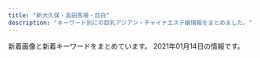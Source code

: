 ```yaml
---
title: "新大久保・高田馬場・目白"
description: "キーワード別にの巨乳アジアン・チャイナエステ嬢情報をまとめました。"
---
```


新着画像と新着キーワードをまとめています。
2021年01月14日の情報です。

<DmmAffiliateIns />
<KeywordTable
  shops={
    [
    {
        "keywords": {},
        "station": "JR\u65b0\u5927\u4e45\u4fdd\u99c5",
        "url": "http://www.harunoyume.com/",
        "name": "\u6625\u306e\u5922",
        "img_links": [
            "http://www.harunoyume.com/images/service-image.jpg",
            "http://www.harunoyume.com/images/campaign.jpg",
            "http://www.harunoyume.com/images/discount.jpg",
            "http://www.harunoyume.com/images/covergirl.jpg"
        ]
    },
    {
        "station": "JR\u5927\u4e45\u4fdd\u99c5\u5317\u53e3",
        "keywords": {},
        "name": "\u6c34\u8272-\u30df\u30ba\u30a4\u30ed-",
        "url": "http://kobo.mssg.jp/",
        "img_links": [
            "http://kobo.mssg.jp/images/staff_2a.jpg",
            "http://kobo.mssg.jp/layer/images/top/top_05.jpg",
            "http://kobo.mssg.jp/images/staff_10a.jpg",
            "http://kobo.mssg.jp/images/staff_bj4.png",
            "http://kobo.mssg.jp/layer/images/top/top_06.jpg",
            "http://kobo.mssg.jp/images/staff_2b.jpg",
            "http://kobo.mssg.jp/images/top2.jpg",
            "http://kobo.mssg.jp/layer/images/top/top_01.jpg",
            "http://kobo.mssg.jp/layer/images/top/top_04.jpg",
            "http://kobo.mssg.jp/images/staff_9b.jpg",
            "http://kobo.mssg.jp/layer/images/top.jpg",
            "http://kobo.mssg.jp/images/top1.jpg",
            "http://kobo.mssg.jp/images/1.jpg",
            "http://kobo.mssg.jp/layer/images/top/top_08.png",
            "http://kobo.mssg.jp/images/staff_5.jpg",
            "http://kobo.mssg.jp/layer/images/top/top_03.jpg",
            "http://kobo.mssg.jp/images/s_info.png",
            "http://kobo.mssg.jp/images/staff_9a.jpg",
            "http://kobo.mssg.jp/images/wenzi-staff.png",
            "http://kobo.mssg.jp/images/staff_4.jpg",
            "http://kobo.mssg.jp/images/info.png",
            "http://kobo.mssg.jp/images/staff_8a.jpg",
            "http://kobo.mssg.jp/images/staff_8.jpg",
            "http://kobo.mssg.jp/layer/images/top/top_02.jpg",
            "http://kobo.mssg.jp/images/staff_bj1.png"
        ]
    },
    {
        "name": "\u7f8e\u82b1\u9999",
        "keywords": {},
        "img_links": [
            "https://relax501.webnode.jp/_files/200000080-8e8bb8e8bd/yuki-8.jpg",
            "https://relax501.webnode.jp/_files/200000063-6c3f06c3f2/top-34.jpg",
            "https://relax501.webnode.jp/_files/200000077-64e7364e77/anna-2.jpg",
            "https://relax501.webnode.jp/_files/200000067-9be369be38/r1.jpg",
            "https://relax501.webnode.jp/_files/200000068-1dc6f1dc72/r2.jpg",
            "https://relax501.webnode.jp/_files/200000065-1b9391b93c/200/2_22.jpg",
            "https://relax501.webnode.jp/_files/200000078-d0097d0099/madoka-0.jpg",
            "https://relax501.webnode.jp/_files/200000080-8e8bb8e8bd/200/yuki-8.jpg",
            "https://relax501.webnode.jp/_files/200000078-d0097d0099/200/madoka-0.jpg",
            "https://relax501.webnode.jp/_files/200000077-64e7364e77/200/anna-2.jpg",
            "https://relax501.webnode.jp/_files/200000081-8d1f18d1f3/200/yuu.jpg",
            "https://relax501.webnode.jp/_files/200000019-1f1a31f1a5/200/33.jpg",
            "https://relax501.webnode.jp/_files/200000088-2c2d72c2da/200/rogo.jpg",
            "https://relax501.webnode.jp/_files/200000067-9be369be38/200/r1.jpg",
            "https://relax501.webnode.jp/_files/200000063-6c3f06c3f2/200/top-34.jpg",
            "https://relax501.webnode.jp/_files/200000065-1b9391b93c/2_22.jpg",
            "https://relax501.webnode.jp/_files/200000081-8d1f18d1f3/yuu.jpg",
            "https://relax501.webnode.jp/_files/200000068-1dc6f1dc72/200/r2.jpg"
        ],
        "url": "https://relax501.webnode.jp/",
        "station": "JR\u65b0\u5927\u4e45\u4fdd\u99c5"
    },
    {
        "img_links": [
            "http://gogonoheya.ies.fun/photos/sites/66/2020/12/2020121514115288.jpg",
            "http://gogonoheya.ies.fun/images/room2.jpg",
            "http://gogonoheya.ies.fun/images/link.jpg",
            "http://gogonoheya.ies.fun/images/end.png",
            "http://gogonoheya.ies.fun/images/staff.jpg",
            "http://gogonoheya.ies.fun/photos/sites/66/2020/07/2020072317323579.jpg",
            "http://gogonoheya.ies.fun/images/room3.jpg",
            "http://gogonoheya.ies.fun/photos/sites/66/2020/07/2020072317322797.jpg",
            "http://gogonoheya.ies.fun/images/room4.jpg",
            "http://gogonoheya.ies.fun/images/room1.jpg",
            "http://gogonoheya.ies.fun/photos/sites/66/2020/12/2020121410194024.jpg",
            "http://gogonoheya.ies.fun/photos/sites/66/2020/09/2020091615070327.jpg",
            "http://gogonoheya.ies.fun/images/mobile.jpg",
            "http://gogonoheya.ies.fun/photos/sites/66/2020/08/2020080313461364.jpg",
            "http://gogonoheya.ies.fun/images/top.jpg"
        ],
        "station": "JR\u5927\u4e45\u4fdd\u99c5\u5317\u53e3",
        "keywords": {
            "D": 30,
            "86": 12,
            "87": 6,
            "85": 12
        },
        "url": "http://gogonoheya.ies.fun/",
        "name": "\u30ab\u30d5\u30a7\u306e\u5bb6"
    },
    {
        "station": "JR\u9ad8\u7530\u99ac\u5834\u99c5\u65e9\u7a32\u7530\u53e3",
        "keywords": {},
        "url": "http://www.kity.work/",
        "img_links": [
            "http://www.kity.work/img/minami2.jpg",
            "http://www.kity.work/images/3.jpg",
            "http://www.kity.work/images/tel.jpg",
            "http://www.kity.work/img/aoi2.jpg",
            "http://www.kity.work/img/sara2.jpg",
            "http://www.kity.work/images/head.jpg",
            "http://www.kity.work/staff/aoi.jpg",
            "http://www.kity.work/staff/minami.jpg",
            "http://www.kity.work/staff/an.jpg",
            "http://www.kity.work/images/sys.jpg",
            "http://www.kity.work/img/aoi1.jpg",
            "http://www.kity.work/images/2.jpg",
            "http://www.kity.work/images/interior_t.jpg",
            "http://www.kity.work/images/4.jpg",
            "http://www.kity.work/img/an2.jpg",
            "http://www.kity.work/images/s1.png",
            "http://www.kity.work/images/s2.jpg",
            "http://www.kity.work/img/minami1.jpg",
            "http://www.kity.work/images/tg.jpg",
            "http://www.kity.work/img/an1.jpg",
            "http://www.kity.work/staff/yuka.jpg",
            "http://www.kity.work/img/yuka2.jpg",
            "http://www.kity.work/img/sara1.jpg",
            "http://www.kity.work/staff/sara.jpg",
            "http://www.kity.work/images/int1.jpg",
            "http://www.kity.work/images/1.jpg",
            "http://www.kity.work/images/s1.jpg",
            "http://www.kity.work/images/ac2.jpg",
            "http://www.kity.work/images/news.jpg",
            "http://www.kity.work/images/5.jpg",
            "http://www.kity.work/images/staff_t.jpg",
            "http://www.kity.work/images/up.jpg",
            "http://www.kity.work/images/int2.jpg",
            "http://www.kity.work/img/yuka1.jpg"
        ],
        "name": "\u98a8\u96c5\u5802 \uff5e\u3075\u3046\u304c\u3069\u3046\uff5e"
    },
    {
        "keywords": {
            "C": 20,
            "E": 1
        },
        "img_links": [
            "https://www.cocoro556.in/img/material/top_t2.png",
            "https://www.cocoro556.in/img/girl/main/smain163122954962968a79edd4eae79b844b9988.jpg",
            "https://www.cocoro556.in/img/girl/thumb/smain126142f85375ac3eb532582567360874d2d6.jpg",
            "https://www.cocoro556.in/img/material/pageheaderimg1.jpg",
            "https://www.cocoro556.in/img/material/p2_t2_subt5.png",
            "https://www.cocoro556.in/img/girl/thumb/smain1462f806d031a1244ccfaa8b4d307f6ef6d7.jpg",
            "https://www.cocoro556.in/img/girl/list/slist146f806d031a1244ccfaa8b4d307f6ef6d7.jpg",
            "https://www.cocoro556.in/img/material/top_t3_subt1.png",
            "https://www.cocoro556.in/img/girl/thumb/smain126332fd72809eba38056753c1720b05d8d5.jpg",
            "https://www.cocoro556.in/img/material/gm3_rollover.png",
            "https://www.cocoro556.in/img/girl/list/slist149773ceed1a7cd35919e9c6866285fb943.jpg",
            "https://www.cocoro556.in/img/material/photost7.png",
            "https://www.cocoro556.in/img/material/leftinfo.png",
            "https://www.cocoro556.in/img/material/p2_t2.png",
            "https://www.cocoro556.in/img/material/age_rollout.png",
            "https://www.cocoro556.in/img/material/p2_t2_sub_m1_2.png",
            "https://www.cocoro556.in/img/material/pageheaderimg4.jpg",
            "https://www.cocoro556.in/img/material/ftel.png",
            "https://www.cocoro556.in/img/material/photost6.png",
            "https://www.cocoro556.in/img/girl/thumb/smain1493773ceed1a7cd35919e9c6866285fb943.jpg",
            "https://www.cocoro556.in/img/girl/thumb/smain1422b75436b0012f83588e08b8d8eb48c8c2.jpg",
            "https://www.cocoro556.in/img/girl/thumb/smain14922dea5bdda380e76839c012ab24bd9f82.jpg",
            "https://www.cocoro556.in/img/material/p6_t3.png",
            "https://www.cocoro556.in/img/girl/main/smain155128648a02b629a70c40bc424b9302c3e1.jpg",
            "https://www.cocoro556.in/img/girl/thumb/smain1543ab2e0ee9f9fde8103e9fe80e33b07761.jpg",
            "https://www.cocoro556.in/img/material/pd_st3.png",
            "https://www.cocoro556.in/img/girl/thumb/smain1423ae12bc52cc115b3190fbe6a84a8ffa74.jpg",
            "https://www.cocoro556.in/img/girl/thumb/smain1442346e3df3ff1cef1386c89c6ba9e9f72e.jpg",
            "https://www.cocoro556.in/img/girl/list/slist142b75436b0012f83588e08b8d8eb48c8c2.jpg",
            "https://www.cocoro556.in/img/material/pd_st1.png",
            "https://www.cocoro556.in/img/material/gm6_rollover.png",
            "https://www.cocoro556.in/img/girl/thumb/smain1443346e3df3ff1cef1386c89c6ba9e9f72e.jpg",
            "https://www.cocoro556.in/img/girl/thumb/smain1441346e3df3ff1cef1386c89c6ba9e9f72e.jpg",
            "https://www.cocoro556.in/img/material/p3_1_t1.png",
            "https://www.cocoro556.in/img/material/pd_number.png",
            "https://www.cocoro556.in/img/material/p6_t2_subt1.png",
            "https://www.cocoro556.in/img/material/gm2_rollover.png",
            "https://www.cocoro556.in/img/material/p2_t2_sub_m1_3.png",
            "https://www.cocoro556.in/img/girl/main/smain1461f806d031a1244ccfaa8b4d307f6ef6d7.jpg",
            "https://www.cocoro556.in/img/material/gm5_rollover.png",
            "https://www.cocoro556.in/img/girl/main/smain1421b75436b0012f83588e08b8d8eb48c8c2.jpg",
            "https://www.cocoro556.in/img/girl/list/slist15565c84cfd25159bbfcf85c63899ef5f53.jpg",
            "https://www.cocoro556.in/img/girl/main/smain1491773ceed1a7cd35919e9c6866285fb943.jpg",
            "https://www.cocoro556.in/img/girl/main/smain1441346e3df3ff1cef1386c89c6ba9e9f72e.jpg",
            "https://www.cocoro556.in/img/material/gm2_rollout.png",
            "https://www.cocoro556.in/img/girl/list/slist154a1f8e548a2959236fdd0e7abcde80ac7.jpg",
            "https://www.cocoro556.in/img/material/p2_t2_subt1.png",
            "https://www.cocoro556.in/img/material/photost4rev1.png",
            "https://www.cocoro556.in/img/camp/camp20210107.jpg",
            "https://www.cocoro556.in/img/girl/main/smain126142f85375ac3eb532582567360874d2d6.jpg",
            "https://www.cocoro556.in/img/girl/thumb/smain126242f85375ac3eb532582567360874d2d6.jpg",
            "https://www.cocoro556.in/img/material/p5_t1.png",
            "https://www.cocoro556.in/img/girl/thumb/smain1541a1f8e548a2959236fdd0e7abcde80ac7.jpg",
            "https://www.cocoro556.in/img/material/photost1.png",
            "https://www.cocoro556.in/img/material/p2_t2_sub_m1_1.png",
            "https://www.cocoro556.in/img/material/photost5.png",
            "https://www.cocoro556.in/img/material/p6_t2.png",
            "https://www.cocoro556.in/img/girl/main/smain1541a1f8e548a2959236fdd0e7abcde80ac7.jpg",
            "https://www.cocoro556.in/img/material/photost2rev1.png",
            "https://www.cocoro556.in/img/material/top_t1.png",
            "https://www.cocoro556.in/img/girl/thumb/smain1542a1f8e548a2959236fdd0e7abcde80ac7.jpg",
            "https://www.cocoro556.in/img/whatnew/cocoro2021.png",
            "https://www.cocoro556.in/img/material/pd_st2.png",
            "https://www.cocoro556.in/img/camp/camp20200426sub.jpg",
            "https://www.cocoro556.in/img/material/accminimgrev1.jpg",
            "https://www.cocoro556.in/img/material/gm4_rollout.png",
            "https://www.cocoro556.in/img/material/gm3_rollout.png",
            "https://www.cocoro556.in/img/material/p3_t1.png",
            "https://www.cocoro556.in/img/material/mobilesite.png",
            "https://www.cocoro556.in/img/girl/thumb/smain14634879628e490d1ecf1cd7a9d727569f95.jpg",
            "https://www.cocoro556.in/img/material/p6_t1.png",
            "https://www.cocoro556.in/img/material/p2_t2_subt3.png",
            "https://www.cocoro556.in/img/girl/list/slist16322954962968a79edd4eae79b844b9988.jpg",
            "https://www.cocoro556.in/img/material/p2_t2_subt4_m1.png",
            "https://www.cocoro556.in/img/material/pageheaderimg3.jpg",
            "https://www.cocoro556.in/img/material/photost3rev1.png",
            "https://www.cocoro556.in/img/material/gm6_rollout.png",
            "https://www.cocoro556.in/img/girl/thumb/smain1491773ceed1a7cd35919e9c6866285fb943.jpg",
            "https://www.cocoro556.in/img/material/p2_t2_subt5_m2.png",
            "https://www.cocoro556.in/img/material/gm1_rollout.png",
            "https://www.cocoro556.in/img/material/top_t3_imgrev1.jpg",
            "https://www.cocoro556.in/img/girl/list/slist144346e3df3ff1cef1386c89c6ba9e9f72e.jpg",
            "https://www.cocoro556.in/img/material/pageheaderimg2.jpg",
            "https://www.cocoro556.in/img/material/gm1_rollover.png",
            "https://www.cocoro556.in/img/girl/thumb/smain155128648a02b629a70c40bc424b9302c3e1.jpg",
            "https://www.cocoro556.in/img/material/gm5_rollout.png",
            "https://www.cocoro556.in/img/material/p2_t2_subt2.png",
            "https://www.cocoro556.in/img/material/p2_t2_subt5_m1.png",
            "https://www.cocoro556.in/img/girl/thumb/smain155228648a02b629a70c40bc424b9302c3e1.jpg",
            "https://www.cocoro556.in/img/girl/thumb/smain1461f806d031a1244ccfaa8b4d307f6ef6d7.jpg",
            "https://www.cocoro556.in/img/material/top_t3.png",
            "https://www.cocoro556.in/img/girl/list/slist12642f85375ac3eb532582567360874d2d6.jpg",
            "https://www.cocoro556.in/img/girl/thumb/smain163122954962968a79edd4eae79b844b9988.jpg",
            "https://www.cocoro556.in/img/material/p6_t3_subt1.png",
            "https://www.cocoro556.in/img/material/top_t4.png",
            "https://www.cocoro556.in/img/material/p2_t2_subt4.png",
            "https://www.cocoro556.in/img/girl/thumb/smain1421b75436b0012f83588e08b8d8eb48c8c2.jpg"
        ],
        "name": "COCORO",
        "url": "https://www.cocoro556.in/",
        "station": "JR\u5927\u4e45\u4fdd\u99c5\u5317\u53e3"
    },
    {
        "img_links": [
            "http://www.y-rlx.site/images/index_02.jpg",
            "http://www.y-rlx.site/images/upload/thumb/ed8b0cbb7323414a.jpg",
            "http://www.y-rlx.site/images/upload/thumb/e8190e2180eba7c5.jpg",
            "http://www.y-rlx.site/images/upload/thumb/55cf68e3bb41cd32.jpg",
            "http://www.y-rlx.site/images/upload/thumb/42f21da5175af4b4.jpg",
            "http://www.y-rlx.site/girl/03.jpg",
            "http://www.y-rlx.site/images/index_20.jpg",
            "http://www.y-rlx.site/images/info_09.jpg",
            "http://www.y-rlx.site/girl/02.jpg",
            "http://www.y-rlx.site/images/index_11.jpg",
            "http://www.y-rlx.site/images/upload/thumb/09ac55d22a602603.jpg",
            "http://www.y-rlx.site/images/upload/thumb/e93a788af7ec0040.jpg",
            "http://y-rlx.site/images/index_07.jpg",
            "http://www.y-rlx.site/images/index_06.jpg",
            "http://www.y-rlx.site/images/index_09.jpg",
            "http://www.y-rlx.site/images/upload/thumb/5dc2d5e0b6195104.jpg",
            "http://www.y-rlx.site/images/index_01.jpg",
            "http://www.y-rlx.site/images/index_13.jpg",
            "http://www.y-rlx.site/images/staff_09.jpg",
            "http://y-rlx.site/images/index_04.jpg",
            "http://www.y-rlx.site/images/index_15.jpg",
            "http://www.y-rlx.site/images/rec_09.jpg",
            "http://www.y-rlx.site/images/index_03.jpg",
            "http://www.y-rlx.site/images/index_10.jpg",
            "http://www.y-rlx.site/images/rec.jpg",
            "http://www.y-rlx.site/images/upload/thumb/02b4e6896e30ae85.jpg",
            "http://www.y-rlx.site/images/index_07.jpg",
            "http://www.y-rlx.site/images/card.jpg",
            "http://www.y-rlx.site/images/upload/thumb/c69d7050fbdbb36f.jpg",
            "http://www.y-rlx.site/images/upload/thumb/0fba3207fb3c4467.jpg",
            "http://www.y-rlx.site/girl/01.jpg",
            "http://www.y-rlx.site/images/info.jpg",
            "http://www.y-rlx.site/girl/05.jpg",
            "http://www.y-rlx.site/images/index_04.jpg",
            "http://www.y-rlx.site/images/upload/thumb/e0a26e58e17a1416.jpg",
            "http://www.y-rlx.site/images/index_18.jpg",
            "http://www.y-rlx.site/images/upload/thumb/2c7fdde9ad97892b.jpg",
            "http://www.y-rlx.site/girl/04.jpg",
            "http://www.y-rlx.site/images/index_19.jpg",
            "http://www.y-rlx.site/images/index_05.jpg",
            "http://www.y-rlx.site/images/index_08.jpg"
        ],
        "keywords": {
            "87": 3,
            "D": 1,
            "88": 3,
            "C": 5
        },
        "station": "JR\u9ad8\u7530\u99ac\u5834\u99c5\u65e9\u7a32\u7530\u53e3",
        "name": "\u60a0\u30a8\u30b9\u30c6",
        "url": "http://www.y-rlx.site/"
    },
    {
        "station": "JR\u5927\u4e45\u4fdd\u99c5\u5317\u53e3",
        "url": "http://aes-salon.com/",
        "keywords": {
            "C": 34
        },
        "img_links": [
            "http://aes-salon.com/scdl/staff/10501mb.jpg",
            "http://aes-salon.com/scdl/staff/10411.jpg",
            "http://aes-salon.com/scdl/staff/10441.jpg",
            "http://aes-salon.com/scdl/staff/10341mb.jpg",
            "http://aes-salon.com/scdl/staff/10601.jpg",
            "http://aes-salon.com/pic/top1.jpg",
            "http://aes-salon.com/scdl/staff/10471.jpg",
            "http://aes-salon.com/scdl/staff/10561.jpg",
            "http://aes-salon.com/scdl/staff/10092.jpg",
            "http://aes-salon.com/img/system/campaign.jpg",
            "http://aes-salon.com/scdl/staff/10631.jpg",
            "http://aes-salon.com/scdl/staff/10591.jpg",
            "http://aes-salon.com/img/ttl_att.png",
            "http://aes-salon.com/pic/head.jpg",
            "http://aes-salon.com/scdl/staff/10562.jpg",
            "http://aes-salon.com/img/access/road4.jpg",
            "http://aes-salon.com/scdl/staff/10592.jpg",
            "http://aes-salon.com/scdl/staff/10251.jpg",
            "http://aes-salon.com/scdl/staff/10291.jpg",
            "http://aes-salon.com/scdl/staff/10252.jpg",
            "http://aes-salon.com/scdl/staff/10412.jpg",
            "http://aes-salon.com/scdl/staff/10292.jpg",
            "http://aes-salon.com/scdl/staff/10461.jpg",
            "http://aes-salon.com/scdl/staff/10083.jpg",
            "http://aes-salon.com/scdl/staff/10501.jpg",
            "http://aes-salon.com/img/access/road3.jpg",
            "http://aes-salon.com/scdl/staff/10342.jpg",
            "http://aes-salon.com/img/ttl_attbnr.jpg",
            "http://aes-salon.com/img/access/roaddm.png",
            "http://aes-salon.com/img/ttl_nouka.jpg",
            "http://aes-salon.com/img/access/road1.jpg",
            "http://aes-salon.com/scdl/staff/10561mb.jpg",
            "http://aes-salon.com/scdl/staff/10621mb.jpg",
            "http://aes-salon.com/scdl/staff/10091mb.jpg",
            "http://aes-salon.com/img/ttl_sister.png",
            "http://aes-salon.com/scdl/staff/10502.jpg",
            "http://aes-salon.com/scdl/staff/10351.jpg",
            "http://aes-salon.com/scdl/staff/10251mb.jpg",
            "http://aes-salon.com/scdl/staff/10472.jpg",
            "http://aes-salon.com/scdl/staff/10661.jpg",
            "http://aes-salon.com/scdl/staff/10441mb.jpg",
            "http://aes-salon.com/scdl/staff/10081.jpg",
            "http://aes-salon.com/scdl/staff/10661mb.jpg",
            "http://aes-salon.com/scdl/staff/10602.jpg",
            "http://aes-salon.com/scdl/staff/10091.jpg",
            "http://aes-salon.com/scdl/staff/10341.jpg",
            "http://aes-salon.com/scdl/staff/10511mb.jpg",
            "http://aes-salon.com/scdl/staff/10671.jpg",
            "http://aes-salon.com/scdl/staff/10122.jpg",
            "http://aes-salon.com/scdl/staff/10651mb.jpg",
            "http://aes-salon.com/scdl/staff/10511.jpg",
            "http://aes-salon.com/i/files/homeimg.jpg",
            "http://aes-salon.com/scdl/staff/10082.jpg",
            "http://aes-salon.com/scdl/staff/10461mb.jpg",
            "http://aes-salon.com/scdl/staff/10641mb.jpg",
            "http://aes-salon.com/scdl/staff/10671mb.jpg",
            "http://aes-salon.com/scdl/staff/10631mb.jpg",
            "http://aes-salon.com/scdl/staff/10591mb.jpg",
            "http://aes-salon.com/pic/top2.jpg",
            "http://aes-salon.com/scdl/staff/10641.jpg",
            "http://aes-salon.com/scdl/staff/10462.jpg",
            "http://aes-salon.com/img/ttl_staff.png",
            "http://aes-salon.com/scdl/staff/10351mb.jpg",
            "http://aes-salon.com/scdl/staff/10601mb.jpg",
            "http://aes-salon.com/img/ttl_bekan.jpg",
            "http://aes-salon.com/scdl/staff/10471mb.jpg",
            "http://aes-salon.com/scdl/staff/10291mb.jpg",
            "http://aes-salon.com/scdl/staff/10081mb.jpg",
            "http://aes-salon.com/scdl/staff/10571.jpg",
            "http://aes-salon.com/scdl/staff/10651.jpg",
            "http://aes-salon.com/scdl/staff/10563.jpg",
            "http://aes-salon.com/scdl/staff/10411mb.jpg",
            "http://aes-salon.com/scdl/staff/10621.jpg",
            "http://aes-salon.com/scdl/staff/10571mb.jpg",
            "http://aes-salon.com/scdl/staff/10121.jpg",
            "http://aes-salon.com/scdl/staff/10121mb.jpg",
            "http://aes-salon.com/img/ttl_mobile.jpg",
            "http://aes-salon.com/img/access/road2.jpg"
        ],
        "name": "Lovely Heart"
    },
    {
        "img_links": [
            "http://p-aroma.work/images/s2.jpg",
            "http://p-aroma.work/images/s1.jpg",
            "http://p-aroma.work/staff/rina.jpg",
            "http://p-aroma.work/images/4.jpg",
            "http://p-aroma.work/images/int1.png",
            "http://p-aroma.work/images/6.jpg",
            "http://p-aroma.work/images/mobile.jpg",
            "http://p-aroma.work/images/tel.jpg",
            "http://p-aroma.work/staff/mirai.jpg",
            "http://p-aroma.work/staff/ayaka.jpg",
            "http://p-aroma.work/img/mayu1.png",
            "http://p-aroma.work/images/2.jpg",
            "http://p-aroma.work/img/ayaka1.png",
            "http://p-aroma.work/images/1.jpg",
            "http://p-aroma.work/staff/mayu.jpg",
            "http://p-aroma.work/images/sys.png",
            "http://p-aroma.work/img/kasumi1.png",
            "http://p-aroma.work/images/interior_t.png",
            "http://p-aroma.work/images/3.jpg",
            "http://p-aroma.work/images/int2.png",
            "http://p-aroma.work/images/staff_t.png",
            "http://p-aroma.work/images/news.jpg",
            "http://p-aroma.work/staff/kasumi.jpg",
            "http://p-aroma.work/images/head.jpg",
            "http://p-aroma.work/img/mirai1.png",
            "http://p-aroma.work/img/rina1.png",
            "http://p-aroma.work/images/s1.png"
        ],
        "station": "JR\u5927\u4e45\u4fdd\u99c5\u5317\u53e3",
        "url": "http://p-aroma.work/",
        "name": "\u7652\u3057\u306e\u51fa\u4f1a\u3044",
        "keywords": {}
    },
    {
        "img_links": [
            "http://esthe.top/images/room_images/gallery-05.jpg",
            "http://esthe.top/images/an_2_03.jpg",
            "http://esthe.top/images/room_images/gallery-04.jpg",
            "http://esthe.top/images/an_1_07.jpg",
            "http://esthe.top/images/staff_images/staff_09b.jpg",
            "http://esthe.top/images/QRcode.jpg",
            "http://esthe.top/images/staff_images/staff_04b.jpg",
            "http://esthe.top/images/acs_ima/access-04.jpg",
            "http://esthe.top/images/staff_images/staff_07a.jpg",
            "http://esthe.top/images/demo/slider/images/slide3.png",
            "http://esthe.top/images/demo/slider/images/slide1.png",
            "http://esthe.top/images/room_images/gallery-01.jpg",
            "http://esthe.top/images/an_1_02.jpg",
            "http://esthe.top/images/an_1_05.jpg",
            "http://esthe.top/images/demo/slider/tooltips/slide4.png",
            "http://esthe.top/images/staff_images/staff_010b.jpg",
            "http://esthe.top/images/staff_images/staff_07b.jpg",
            "http://esthe.top/images/staff_images/staff_04a.jpg",
            "http://esthe.top/images/Bottom_01.jpg",
            "http://esthe.top/images/staff_images/staff_01b.jpg",
            "http://esthe.top/images/Bottom_02.jpg",
            "http://esthe.top/images/room_images/gallery-02.jpg",
            "http://esthe.top/images/demo/slider/images/slide5.png",
            "http://esthe.top/images/an_2_07.jpg",
            "http://esthe.top/images/room_images/index-01.jpg",
            "http://esthe.top/images/staff_images/staff_09a.jpg",
            "http://esthe.top/images/an_2_04.jpg",
            "http://esthe.top/images/an_2_05.jpg",
            "http://esthe.top/images/staff_images/staff_01a.jpg",
            "http://esthe.top/images/an_2_06.jpg",
            "http://esthe.top/images/room_images/gallery-03.jpg",
            "http://esthe.top/images/demo/slider/images/slide4.png",
            "http://esthe.top/images/demo/slider/tooltips/slide5.png",
            "http://esthe.top/images/demo/slider/images/slide2.png",
            "http://esthe.top/images/an_1_06.jpg",
            "http://esthe.top/images/acs_ima/access-01.jpg",
            "http://esthe.top/images/room_images/gallery-06.jpg",
            "http://esthe.top/images/acs_ima/access-03.jpg",
            "http://esthe.top/images/an_1_04.jpg",
            "http://esthe.top/images/staff_images/staff_010a.jpg",
            "http://esthe.top/images/room_images/index-02.jpg",
            "http://esthe.top/images/demo/slider/tooltips/slide3.png",
            "http://esthe.top/images/acs_ima/access-02.jpg",
            "http://esthe.top/images/demo/slider/tooltips/slide2.png",
            "http://esthe.top/images/an_1_03.jpg",
            "http://esthe.top/images/demo/slider/tooltips/slide1.png",
            "http://esthe.top/images/an_2_02.jpg"
        ],
        "name": "RAN\uff5e\u30e9\u30f3\uff5e",
        "keywords": {},
        "url": "http://esthe.top/",
        "station": "JR\u9ad8\u7530\u99ac\u5834\u99c5\u6771\u53e3"
    },
    {
        "img_links": [
            "https://angel.abnavi.info/images/room2.jpg",
            "https://angel.abnavi.info/images/top.jpg",
            "https://angel.abnavi.info/images/s_staff.jpg",
            "https://angel.abnavi.info/photos/sites/7/2020/07/2020073006120917.jpg",
            "https://angel.abnavi.info/images/s_news.png",
            "https://angel.abnavi.info/images/end.png",
            "https://angel.abnavi.info/images/room3.jpg",
            "https://angel.abnavi.info/images/room4.jpg",
            "https://angel.abnavi.info/photos/sites/7/2020/11/2020110606371089.jpg",
            "https://angel.abnavi.info/images/news_bj3.jpg",
            "https://angel.abnavi.info/photos/sites/7/2020/10/2020101305350920.jpg",
            "https://angel.abnavi.info/images/nbj1.jpg",
            "https://angel.abnavi.info/images/nbj3.jpg",
            "https://angel.abnavi.info/photos/sites/7/2020/09/2020092301333424.jpg",
            "https://angel.abnavi.info/images/room1.jpg",
            "https://angel.abnavi.info/photos/sites/7/2020/07/2020073005201940.jpg",
            "https://angel.abnavi.info/photos/sites/7/2020/07/2020073005202048.jpg"
        ],
        "station": "JR\u9ad8\u7530\u99ac\u5834\u99c5",
        "url": "https://angel.abnavi.info/",
        "name": "Angel",
        "keywords": {
            "85": 1,
            "D": 5,
            "87": 1,
            "C": 14,
            "86": 4
        }
    },
    {
        "img_links": [
            "http://familiar.tyo.cm/images/s_news.jpg",
            "http://familiar.tyo.cm/photos/sites/37/2019/06/2019062210030384.jpg",
            "http://familiar.tyo.cm/photos/sites/37/2019/03/2019032406115440.jpg",
            "http://familiar.tyo.cm/photos/sites/37/2019/03/2019032406115311.jpg",
            "http://familiar.tyo.cm/images/s_link.jpg",
            "http://familiar.tyo.cm/photos/sites/37/2019/11/2019112002511160.jpg",
            "http://familiar.tyo.cm/images/s_staff.jpg",
            "http://familiar.tyo.cm/photos/sites/37/2019/09/201909270657496.jpg",
            "http://familiar.tyo.cm/photos/sites/37/2019/12/2019120502264671.jpg",
            "http://familiar.tyo.cm/photos/sites/37/2019/06/2019060406161857.jpg",
            "http://familiar.tyo.cm/photos/sites/37/2018/12/2018121903022968.jpg",
            "http://familiar.tyo.cm/photos/sites/37/2019/10/2019102502193551.jpg",
            "http://familiar.tyo.cm/photos/sites/37/2019/03/2019032406115451.jpg",
            "http://familiar.tyo.cm/photos/sites/37/2019/03/2019032406115312.jpg",
            "http://familiar.tyo.cm/photos/sites/37/2019/10/2019102502193826.jpg",
            "http://familiar.tyo.cm/images/mobile.jpg",
            "http://familiar.tyo.cm/photos/sites/37/2019/12/2019120502265383.jpg",
            "http://familiar.tyo.cm/photos/sites/37/2019/12/201912130833132.jpg",
            "http://familiar.tyo.cm/photos/sites/37/2019/06/2019061502562797.jpg",
            "http://familiar.tyo.cm/images/top.png",
            "http://familiar.tyo.cm/photos/sites/37/2019/11/2019110802115992.jpg",
            "http://familiar.tyo.cm/images/1.png",
            "http://familiar.tyo.cm/photos/sites/37/2019/11/2019112902341792.jpg",
            "http://familiar.tyo.cm/images/tel.png",
            "http://familiar.tyo.cm/photos/sites/37/2019/09/2019090503385014.jpg",
            "http://familiar.tyo.cm/photos/sites/37/2019/12/2019120401354980.jpg",
            "http://familiar.tyo.cm/photos/sites/37/2019/06/2019060406241084.jpg",
            "http://familiar.tyo.cm/photos/sites/37/2018/12/2018121903013346.jpg",
            "http://familiar.tyo.cm/photos/sites/37/2019/10/2019100304481325.jpg",
            "http://familiar.tyo.cm/photos/sites/37/2019/06/2019061502562798.jpg",
            "http://familiar.tyo.cm/photos/sites/37/2019/06/201906040617136.jpg",
            "http://familiar.tyo.cm/photos/sites/37/2019/03/2019032406115491.jpg",
            "http://familiar.tyo.cm/photos/sites/37/2019/10/2019102408541458.jpg",
            "http://familiar.tyo.cm/photos/sites/37/2019/12/2019120401355046.jpg",
            "http://familiar.tyo.cm/photos/sites/37/2019/03/2019032406115598.jpg",
            "http://familiar.tyo.cm/photos/sites/37/2019/12/2019120401354873.jpg",
            "http://familiar.tyo.cm/photos/sites/37/2019/06/2019061502562745.jpg",
            "http://familiar.tyo.cm/photos/sites/37/2019/03/2019032406115446.jpg",
            "http://familiar.tyo.cm/photos/sites/37/2019/03/2019031806471671.jpg"
        ],
        "name": "Familiar\u30fb\u30d5\u30a1\u30df\u30ea\u30fc\u30a2",
        "keywords": {
            "E": 36,
            "D": 182,
            "86": 94,
            "87": 72,
            "C": 2,
            "83": 9,
            "85": 18,
            "88": 27
        },
        "url": "http://familiar.tyo.cm/",
        "station": "JR\u65b0\u5927\u4e45\u4fdd\u99c5"
    },
    {
        "station": "JR\u5927\u4e45\u4fdd\u99c5\u5357\u53e3",
        "url": "http://milk.tyo.cm/",
        "keywords": {
            "C": 11,
            "D": 20,
            "86": 10,
            "85": 10
        },
        "img_links": [
            "http://milk.tyo.cm/images/sp_header.jpg",
            "http://milk.tyo.cm/images/ico_headline.png",
            "http://milk.tyo.cm/images/bg_cont03.png",
            "http://milk.tyo.cm/images/room2_l.jpg",
            "http://milk.tyo.cm/photos/sites/72/2020/11/202011100524008.jpg",
            "http://milk.tyo.cm/images/sp_nav01.png",
            "http://milk.tyo.cm/images/top.png",
            "http://milk.tyo.cm/images/tit_pick.png",
            "http://milk.tyo.cm/images/sp_tit_pick.png",
            "http://milk.tyo.cm/images/link_nav05.png",
            "http://milk.tyo.cm/images/tit_service.png",
            "http://milk.tyo.cm/images/img_service02.jpg",
            "http://milk.tyo.cm/images/link_nav02.png",
            "http://milk.tyo.cm/images/sp_nav02.png",
            "http://milk.tyo.cm/photos/sites/72/2020/06/2020061206444417.jpg",
            "http://milk.tyo.cm/images/img_service04.jpg",
            "http://milk.tyo.cm/images/bg_cont01.png",
            "http://milk.tyo.cm/images/img_service01.jpg",
            "http://milk.tyo.cm/images/link_nav04.png",
            "http://milk.tyo.cm/images/tit_staff.png",
            "http://milk.tyo.cm/images/room4_l.jpg",
            "http://milk.tyo.cm/photos/sites/72/2020/12/2020121505155035.jpg",
            "http://milk.tyo.cm/images/room1_l.jpg",
            "http://milk.tyo.cm/images/sp_nav03.png",
            "http://milk.tyo.cm/images/re.png",
            "http://milk.tyo.cm/images/blog.jpg",
            "http://milk.tyo.cm/photos/sites/72/2020/06/2020061206443832.jpg",
            "http://milk.tyo.cm/images/link_nav03.png",
            "http://milk.tyo.cm/images/com_tel.png",
            "http://milk.tyo.cm/images/link_nav01.png",
            "http://milk.tyo.cm/images/room3_l.jpg",
            "http://milk.tyo.cm/photos/sites/72/2020/12/2020120807375347.jpg",
            "http://milk.tyo.cm/images/img_service03.jpg"
        ],
        "name": "\u30df\u30eb\u30af"
    },
    {
        "url": "https://est-hana.com/",
        "img_links": [
            "https://est-hana.com/img/girl/list/slist187110f9d5212fd19d8b8410ec6bff294e6.jpg",
            "https://est-hana.com/img/girl/list/slist191ec56c0d5cc68365ea11e2e52a40272d8.jpg",
            "https://est-hana.com/img/girl/list/s163_list.jpg",
            "https://est-hana.com/img/material/accsess_station.png",
            "https://est-hana.com/img/girl/list/slist18449673a0eecbfdaab27d1a016ce6f4281.jpg",
            "https://est-hana.com/img/girl/pickup/topgirl20180308214256.png",
            "https://est-hana.com/img/material/age.png",
            "https://est-hana.com/img/girl/thumb/s77_3.jpg",
            "https://est-hana.com/img/material/photorenew5.jpg",
            "https://est-hana.com/img/girl/thumb/smain19725e2ed7efe2de621955e09d12295a13ee.jpg",
            "http://est-hana.com/img/material/gm3_rollout.png",
            "https://est-hana.com/img/material/top_twitter.png",
            "https://est-hana.com/img/girl/list/sface193e3a7504f14e2050f14cb6782d72bb46c.jpg",
            "http://est-hana.com/img/girl/pickup/pickup20190118192257.jpg",
            "https://est-hana.com/img/girl/list/slist189e9ae2d8752cd8b9474ebd62df9909f9b.jpg",
            "https://est-hana.com/img/material/massap1.jpg",
            "https://est-hana.com/img/girl/list/sface19753ce52e0264e81a8a42e5d3c84dd833e.jpg",
            "https://est-hana.com/img/girl/list/s86_face.jpg",
            "https://est-hana.com/img/material/photorenew3.jpg",
            "https://est-hana.com/img/girl/list/sface199a8b144d9cbd006fc9dffdf23ad77de07.jpg",
            "https://est-hana.com/img/girl/pickup/pickup20190118192257.jpg",
            "https://est-hana.com/img/girl/main/smain197153ce52e0264e81a8a42e5d3c84dd833e.jpg",
            "https://est-hana.com/img/girl/list/s88_face.jpg",
            "https://est-hana.com/img/girl/pickup/topgirl20180908131653.png",
            "https://est-hana.com/img/material/gm3_rollout.png",
            "https://est-hana.com/img/material/massap2.jpg",
            "https://est-hana.com/img/girl/list/slist8365230fc40840a020ba3ed47600db4b4a.jpg",
            "https://est-hana.com/img/girl/list/slist19053cc33bb85f739f63e84c2ae2c41c2eb.jpg",
            "http://est-hana.com/img/whatnew/20200401_mask.jpg",
            "http://est-hana.com/img/material/top_t4.png",
            "https://est-hana.com/img/material/photorenew2rev1.jpg",
            "https://est-hana.com/img/material/hosi5.png",
            "http://est-hana.com/img/girl/pickup/topgirl20180908131653.png",
            "https://est-hana.com/img/material/staff_t1rev1.png",
            "http://est-hana.com/img/material/top_t2.png",
            "https://est-hana.com/img/girl/pickup/pickup20190118192153.jpg",
            "https://est-hana.com/img/material/accsess_picter2.jpg",
            "https://est-hana.com/img/girl/list/s180_face.jpg",
            "https://est-hana.com/img/girl/main/smain83165230fc40840a020ba3ed47600db4b4a.jpg",
            "http://est-hana.com/img/camp/camp20210101.png",
            "https://est-hana.com/img/material/sys_option.png",
            "http://est-hana.com/img/material/gm4_rollout.png",
            "https://est-hana.com/img/girl/thumb/smain83165230fc40840a020ba3ed47600db4b4a.jpg",
            "http://est-hana.com/img/material/gm5_rollout.png",
            "https://est-hana.com/img/girl/main/smain1901e7f2a11706f93c08ab1eb76c57c0a501.jpg",
            "https://est-hana.com/img/girl/thumb/smain1931e3a7504f14e2050f14cb6782d72bb46c.jpg",
            "https://est-hana.com/img/material/photorenew4.jpg",
            "http://est-hana.com/img/material/gm1_rollout.png",
            "https://est-hana.com/img/girl/thumb/smain1871110bf62c88dcefca310cdc127f9b11f2.jpg",
            "https://est-hana.com/img/material/click_tel_btn.png",
            "https://est-hana.com/img/material/massap5.jpg",
            "https://est-hana.com/img/whatnew/20200401min60.jpg",
            "https://est-hana.com/img/material/massap3.jpg",
            "https://est-hana.com/img/girl/thumb/smain110138adcf1cf026681bfa9a408199a21890.jpg",
            "https://est-hana.com/img/material/hosi4.png",
            "http://est-hana.com/img/girl/pickup/pickup20190118192153.jpg",
            "http://est-hana.com/img/material/top_t2_img_rev2.jpg",
            "https://est-hana.com/img/material/sframe2014.png",
            "https://est-hana.com/img/girl/thumb/s139_1.jpg",
            "http://est-hana.com/img/material/top_t6.png",
            "https://est-hana.com/img/girl/list/s86_list.jpg",
            "https://est-hana.com/img/material/massa_t1.png",
            "http://est-hana.com/img/girl/pickup/topgirl20141227182718.png",
            "http://est-hana.com/img/girl/pickup/topgirl20180308214256.png",
            "https://est-hana.com/img/material/photorenew1.jpg",
            "https://est-hana.com/img/girl/list/sface18449673a0eecbfdaab27d1a016ce6f4281.jpg",
            "https://est-hana.com/img/material/gm6_rollout.png",
            "http://est-hana.com/img/girl/pickup/pickup20191208191053.jpg",
            "https://est-hana.com/img/material/topflashimg1.jpg",
            "http://est-hana.com/img/girl/pickup/topgirl20180526173824.png",
            "https://est-hana.com/img/girl/thumb/smain1912da4fa2da2e801312734721e1a44d8e19.jpg",
            "http://est-hana.com/img/girl/pickup/pickup20141227182613.jpeg",
            "https://est-hana.com/img/material/massap4.jpg",
            "https://est-hana.com/img/material/gm1_rollout.png",
            "https://est-hana.com/img/girl/list/sface190e7f2a11706f93c08ab1eb76c57c0a501.jpg",
            "https://est-hana.com/img/girl/pickup/topgirl20140502225842.png",
            "https://est-hana.com/img/material/gm5_rollout.png",
            "https://est-hana.com/img/girl/list/slist193a69a1a063a3159e298d18b691542266d.jpg",
            "https://est-hana.com/img/girl/thumb/s77_2.jpg",
            "https://est-hana.com/img/whatnew/20200304.jpg",
            "https://est-hana.com/img/girl/list/sface187386757ea62d773ca58e2457fc23b8e13.jpg",
            "https://est-hana.com/img/girl/pickup/pickup20180526173711.jpg",
            "https://est-hana.com/img/material/massap7.jpg",
            "https://est-hana.com/img/girl/pickup/topgirl20140510202547.png",
            "https://est-hana.com/img/material/top_t5.png",
            "https://est-hana.com/img/girl/list/slist110d5ce8a5906e2cdaf90af47c9395e0dff.jpg",
            "https://est-hana.com/img/girl/thumb/smain18725b09cd881b1f036f9f4970616c10b474.jpg",
            "https://est-hana.com/img/girl/thumb/smain1902e7f2a11706f93c08ab1eb76c57c0a501.jpg",
            "http://est-hana.com/img/girl/pickup/topgirl20140510202547.png",
            "https://est-hana.com/img/girl/main/smain1911ec56c0d5cc68365ea11e2e52a40272d8.jpg",
            "https://est-hana.com/img/girl/main/smain1871110bf62c88dcefca310cdc127f9b11f2.jpg",
            "http://est-hana.com/img/girl/pickup/pickup20181218104555.jpg",
            "http://est-hana.com/img/material/top_t3.png",
            "https://est-hana.com/img/girl/list/s77_list.jpg",
            "https://est-hana.com/img/girl/thumb/smain1913da4fa2da2e801312734721e1a44d8e19.jpg",
            "https://est-hana.com/img/girl/list/s163_face.jpg",
            "https://est-hana.com/img/material/m1.png",
            "https://est-hana.com/img/girl/list/sface191ec56c0d5cc68365ea11e2e52a40272d8.jpg",
            "http://est-hana.com/img/girl/pickup/pickup20190528135649.jpg",
            "https://est-hana.com/img/girl/thumb/smain184249673a0eecbfdaab27d1a016ce6f4281.jpg",
            "https://est-hana.com/img/girl/main/s75_1.jpg",
            "http://est-hana.com/img/material/top_twitter.png",
            "http://est-hana.com/img/girl/pickup/topgirl20140502225842.png",
            "https://est-hana.com/img/material/detailwaku.png",
            "http://est-hana.com/img/material/gm6_rollout.png",
            "https://est-hana.com/img/material/sys_etc.png",
            "https://est-hana.com/img/material/staff_t1.png",
            "https://est-hana.com/img/girl/pickup/topgirl20161016054301.png",
            "https://est-hana.com/img/girl/list/s173_face.jpg",
            "http://est-hana.com/img/girl/pickup/topgirl20190528141109.png",
            "https://est-hana.com/img/girl/main/s180_1.jpg",
            "https://est-hana.com/img/girl/list/sface189e9ae2d8752cd8b9474ebd62df9909f9b.jpg",
            "https://est-hana.com/img/girl/list/s180_list.jpg",
            "https://est-hana.com/img/material/massap6.jpg",
            "https://est-hana.com/img/girl/thumb/s75_1.jpg",
            "https://est-hana.com/img/girl/main/smain1891e9ae2d8752cd8b9474ebd62df9909f9b.jpg",
            "http://est-hana.com/img/girl/pickup/pickup20190121202926.jpg",
            "https://est-hana.com/img/material/gm2_rollout.png",
            "https://est-hana.com/img/girl/pickup/pickup20141227182613.jpeg",
            "https://est-hana.com/img/girl/thumb/smain83265230fc40840a020ba3ed47600db4b4a.jpg",
            "http://est-hana.com/img/girl/pickup/pickup20191214162524.jpg",
            "https://est-hana.com/img/material/month.png",
            "https://est-hana.com/img/girl/main/s139_1.jpg",
            "https://est-hana.com/img/material/systme_t2.png",
            "https://est-hana.com/img/girl/thumb/s77_1.jpg",
            "https://est-hana.com/img/girl/list/s173_list.jpg",
            "https://est-hana.com/img/girl/main/smain184149673a0eecbfdaab27d1a016ce6f4281.jpg",
            "http://est-hana.com/img/whatnew/20200304.jpg",
            "https://est-hana.com/img/material/sys_course3_rev1.png",
            "https://est-hana.com/img/material/sys_course1_rev2.png",
            "https://est-hana.com/img/girl/pickup/pickup20190227121102.jpg",
            "https://est-hana.com/img/material/systme_t1.png",
            "https://est-hana.com/img/girl/main/s173_1.jpg",
            "https://est-hana.com/img/material/gm4_rollout.png",
            "https://est-hana.com/img/material/top_t6.png",
            "http://est-hana.com/img/whatnew/20200401min60.jpg",
            "https://est-hana.com/img/girl/list/s139_list.jpg",
            "https://est-hana.com/img/girl/list/s88_list.jpg",
            "https://est-hana.com/img/camp/camp20210101.png",
            "https://est-hana.com/img/girl/thumb/smain1102404ef9fc79e2a0a04d64b621c22a0c77.jpg",
            "https://est-hana.com/img/girl/thumb/smain1911ec56c0d5cc68365ea11e2e52a40272d8.jpg",
            "https://est-hana.com/img/girl/pickup/topgirl20190528141109.png",
            "https://est-hana.com/img/girl/list/sface110404ef9fc79e2a0a04d64b621c22a0c77.jpg",
            "https://est-hana.com/img/girl/list/sface8365230fc40840a020ba3ed47600db4b4a.jpg",
            "https://est-hana.com/img/material/infopanel.png",
            "https://est-hana.com/img/girl/pickup/pickup20191214162524.jpg",
            "https://est-hana.com/img/girl/main/smain1931e3a7504f14e2050f14cb6782d72bb46c.jpg",
            "https://est-hana.com/img/girl/pickup/pickup20190528135649.jpg",
            "https://est-hana.com/img/whatnew/20200401_mask.jpg",
            "https://est-hana.com/img/girl/pickup/pickup20180830201105.jpg",
            "https://est-hana.com/img/material/w4.png",
            "https://est-hana.com/img/material/line1.png",
            "https://est-hana.com/img/girl/thumb/s173_2.jpg",
            "https://est-hana.com/img/girl/main/s86_1.jpg",
            "https://est-hana.com/img/girl/thumb/s173_1.jpg",
            "https://est-hana.com/img/girl/list/s77_face.jpg",
            "https://est-hana.com/img/girl/thumb/smain193281777917c863b2cd265723b9cb5a3c32.jpg",
            "http://est-hana.com/img/girl/pickup/pickup20180526173711.jpg",
            "https://est-hana.com/img/girl/main/smain110138adcf1cf026681bfa9a408199a21890.jpg",
            "https://est-hana.com/img/material/returnbtn.png",
            "https://est-hana.com/img/girl/pickup/topgirl20180526173824.png",
            "https://est-hana.com/img/girl/pickup/topgirl20141227182718.png",
            "https://est-hana.com/img/girl/pickup/pickup20190121202926.jpg",
            "http://est-hana.com/img/material/top_t5.png",
            "https://est-hana.com/img/girl/list/s139_face.jpg",
            "https://est-hana.com/img/girl/list/slist19753ce52e0264e81a8a42e5d3c84dd833e.jpg",
            "http://est-hana.com/img/material/age.png",
            "https://est-hana.com/img/material/d14.png",
            "https://est-hana.com/img/girl/thumb/s180_1.jpg",
            "https://est-hana.com/img/girl/thumb/smain1891e9ae2d8752cd8b9474ebd62df9909f9b.jpg",
            "https://est-hana.com/img/material/top_t2.png",
            "https://est-hana.com/img/material/day.png",
            "https://est-hana.com/img/girl/thumb/s86_1.jpg",
            "https://est-hana.com/img/material/top_t4.png",
            "https://est-hana.com/img/girl/list/slist199a8b144d9cbd006fc9dffdf23ad77de07.jpg",
            "https://est-hana.com/img/girl/thumb/smain1901e7f2a11706f93c08ab1eb76c57c0a501.jpg",
            "http://est-hana.com/img/material/topflashimg1.jpg",
            "https://est-hana.com/img/girl/main/s77_1.jpg",
            "http://est-hana.com/img/girl/pickup/pickup20180830201105.jpg",
            "https://est-hana.com/img/material/staffdetail_t1.png",
            "https://est-hana.com/img/material/top_t2_img_rev2.jpg",
            "https://est-hana.com/img/girl/list/s75_face.jpg",
            "https://est-hana.com/img/girl/pickup/pickup20181218104555.jpg",
            "https://est-hana.com/img/girl/thumb/smain197153ce52e0264e81a8a42e5d3c84dd833e.jpg",
            "https://est-hana.com/img/girl/list/s75_list.jpg",
            "https://est-hana.com/img/material/top_t3.png",
            "https://est-hana.com/img/girl/pickup/pickup20191208191053.jpg",
            "http://est-hana.com/img/girl/pickup/pickup20190227121102.jpg",
            "http://est-hana.com/img/girl/pickup/topgirl20161016054301.png",
            "http://est-hana.com/img/material/gm2_rollout.png",
            "https://est-hana.com/img/material/sys_course2_rev2.png",
            "https://est-hana.com/img/girl/thumb/smain184149673a0eecbfdaab27d1a016ce6f4281.jpg"
        ],
        "name": "\u82b1",
        "station": "JR\u5927\u4e45\u4fdd\u99c5\u5317\u53e3",
        "keywords": {
            "E": 4,
            "G": 1,
            "C": 41,
            "\u30c0\u30a4\u30ca\u30de\u30a4\u30c8": 1
        }
    },
    {
        "keywords": {},
        "name": "Honey At Home \u30cf\u30cb\u30fc\u30a2\u30c3\u30c8\u30db\u30fc\u30e0",
        "station": "JR\u9ad8\u7530\u99ac\u5834\u99c5\u65e9\u7a32\u7530\u53e3",
        "url": "http://www.china-es.info/",
        "img_links": [
            "http://www.china-es.info/images/int2.jpg",
            "http://www.china-es.info/images/top.jpg",
            "http://www.china-es.info/img/hibiki1.jpg",
            "http://www.china-es.info/images/int3.jpg",
            "http://www.china-es.info/images/rec2.jpg",
            "http://www.china-es.info/images/menu/staff.jpg",
            "http://www.china-es.info/images/int4.jpg",
            "http://www.china-es.info/images/menu/interior.jpg",
            "http://www.china-es.info/images/sys2.jpg",
            "http://www.china-es.info/img/ringo1.jpg",
            "http://www.china-es.info/img/nana1.jpg",
            "http://www.china-es.info/images/int1.jpg",
            "http://www.china-es.info/images/news.jpg",
            "http://www.china-es.info/images/head.jpg",
            "http://www.china-es.info/images/rec1.jpg",
            "http://www.china-es.info/images/sys1.jpg",
            "http://www.china-es.info/images/staff_t.jpg",
            "http://www.china-es.info/images/sys3.jpg",
            "http://www.china-es.info/img/nana2.jpg",
            "http://www.china-es.info/images/menu/top.jpg",
            "http://www.china-es.info/images/interior_t.jpg",
            "http://www.china-es.info/images/mobile.jpg"
        ]
    },
    {
        "img_links": [
            "http://aes-treat.com/scdl/staff/11171.jpg",
            "http://aes-treat.com/scdl/staff/10721.jpg",
            "http://aes-treat.com/scdl/staff/11041.jpg",
            "http://aes-treat.com/scdl/staff/10811mb.jpg",
            "http://aes-treat.com/scdl/staff/10681.jpg",
            "http://aes-treat.com/scdl/staff/11131.jpg",
            "http://aes-treat.com/scdl/staff/11041mb.jpg",
            "http://aes-treat.com/scdl/staff/10811.jpg",
            "http://aes-treat.com/scdl/staff/10771.jpg",
            "http://aes-treat.com/scdl/staff/11081mb.jpg",
            "http://aes-treat.com/scdl/staff/10941mb.jpg",
            "http://aes-treat.com/scdl/staff/11151.jpg",
            "http://aes-treat.com/scdl/staff/11051.jpg",
            "http://aes-treat.com/scdl/staff/10901mb.jpg",
            "http://aes-treat.com/scdl/staff/10842.jpg",
            "http://aes-treat.com/scdl/staff/10651.jpg",
            "http://aes-treat.com/scdl/staff/11091mb.jpg",
            "http://aes-treat.com/scdl/staff/10891.jpg",
            "http://aes-treat.com/scdl/staff/11151mb.jpg",
            "http://aes-treat.com/scdl/staff/11091.jpg",
            "http://aes-treat.com/pic/head.jpg",
            "http://aes-treat.com/scdl/staff/10171.jpg",
            "http://aes-treat.com/scdl/staff/11111mb.jpg",
            "http://aes-treat.com/scdl/staff/10901.jpg",
            "http://aes-treat.com/scdl/staff/10971.jpg",
            "http://aes-treat.com/img/ttl_nouka.jpg",
            "http://aes-treat.com/pic/top2.jpg",
            "http://aes-treat.com/scdl/staff/10971mb.jpg",
            "http://aes-treat.com/scdl/staff/11051mb.jpg",
            "http://aes-treat.com/scdl/staff/11161.jpg",
            "http://aes-treat.com/scdl/staff/11121.jpg",
            "http://aes-treat.com/scdl/staff/11162.jpg",
            "http://aes-treat.com/scdl/staff/10841mb.jpg",
            "http://aes-treat.com/scdl/staff/10651mb.jpg",
            "http://aes-treat.com/scdl/staff/11121mb.jpg",
            "http://aes-treat.com/scdl/staff/11161mb.jpg",
            "http://aes-treat.com/scdl/staff/11131mb.jpg",
            "http://aes-treat.com/scdl/staff/10171mb.jpg",
            "http://aes-treat.com/img/system/campaign.jpg",
            "http://aes-treat.com/scdl/staff/10902.jpg",
            "http://aes-treat.com/scdl/staff/10981mb.jpg",
            "http://aes-treat.com/scdl/staff/10891mb.jpg",
            "http://aes-treat.com/scdl/staff/11171mb.jpg",
            "http://aes-treat.com/scdl/staff/10981.jpg",
            "http://aes-treat.com/scdl/staff/11081.jpg",
            "http://aes-treat.com/scdl/staff/10771mb.jpg",
            "http://aes-treat.com/scdl/staff/10861.jpg",
            "http://aes-treat.com/scdl/staff/10681mb.jpg",
            "http://aes-treat.com/scdl/staff/10972.jpg",
            "http://aes-treat.com/pic/top1.jpg",
            "http://aes-treat.com/scdl/staff/11101mb.jpg",
            "http://aes-treat.com/scdl/staff/10941.jpg",
            "http://aes-treat.com/scdl/staff/11111.jpg",
            "http://aes-treat.com/img/ttl_staff.png",
            "http://aes-treat.com/scdl/staff/11101.jpg",
            "http://aes-treat.com/i/files/homeimg.jpg",
            "http://aes-treat.com/scdl/staff/10861mb.jpg",
            "http://aes-treat.com/scdl/staff/10721mb.jpg",
            "http://aes-treat.com/img/ttl_sister.png",
            "http://aes-treat.com/scdl/staff/10841.jpg",
            "http://aes-treat.com/img/ttl_mobile.jpg",
            "http://aes-treat.com/img/ttl_att.png",
            "http://aes-treat.com/img/ttl_attbnr.jpg"
        ],
        "url": "http://aes-treat.com/",
        "station": "JR\u5927\u4e45\u4fdd\u99c5\u5317\u53e3",
        "name": "Lovely Heart \u5927\u4e45\u4fdd\u5225\u9928",
        "keywords": {
            "C": 35
        }
    },
    {
        "name": "\u7e01\u4e2d\u7e01\uff5e\u3048\u3093\u3061\u3085\u3046\u3048\u3093\uff5e",
        "img_links": [
            "http://www.enchuen.com/images/pickmessage01.png",
            "http://www.enchuen.com/images/tel_header.png",
            "http://www.enchuen.com/images/icon_eng.png",
            "http://www.enchuen.com/images/h2_link01.png",
            "http://www.enchuen.com/images/ban-tel.png",
            "http://www.enchuen.com/images/interior03.jpg",
            "http://www.enchuen.com/images/img_slider01.png",
            "http://www.enchuen.com/images/img_service01.png",
            "http://www.enchuen.com/images/h2_contact.png",
            "http://www.enchuen.com/images/interior04.jpg",
            "http://www.enchuen.com/images/img_service02.png",
            "http://www.enchuen.com/images/therapist_noa.jpg",
            "http://www.enchuen.com/images/therapist_yona.jpg",
            "http://www.enchuen.com/images/h2_twitter.png",
            "http://www.enchuen.com/images/mail_header.png",
            "http://www.enchuen.com/images/top_slider3.jpg",
            "http://www.enchuen.com/images/top_slider1.jpg",
            "http://www.enchuen.com/images/img_slider03.png",
            "http://www.enchuen.com/images/ins_footer.png",
            "http://www.enchuen.com/images/interior02_s.jpg",
            "http://www.enchuen.com/images/interior03_s.jpg",
            "http://www.enchuen.com/images/img_aromaoil.png",
            "http://www.enchuen.com/images/therapist_kaori.jpg",
            "http://www.enchuen.com/images/interior01.jpg",
            "http://www.enchuen.com/images/img_service06.png",
            "http://www.enchuen.com/images/top_slider2.jpg",
            "http://www.enchuen.com/images/tw_footer.png",
            "http://www.enchuen.com/images/h2_qa.png",
            "http://www.enchuen.com/images/interior02.jpg",
            "http://www.enchuen.com/images/img_service04.png",
            "http://www.enchuen.com/images/top_slider5.jpg",
            "http://www.enchuen.com/images/a_qa.png",
            "http://www.enchuen.com/images/interior01_s.jpg",
            "http://www.enchuen.com/images/therapist_kaori_s.jpg",
            "http://www.enchuen.com/images/btn_gnavi06_no.png",
            "http://www.enchuen.com/images/btn_gnavi05_no.png",
            "http://www.enchuen.com/images/h2_information.png",
            "http://www.enchuen.com/images/tw_header.png",
            "http://www.enchuen.com/images/therapist_yona_s.jpg",
            "http://www.enchuen.com/images/btn_gnavi03_no.png",
            "http://www.enchuen.com/images/pagetop.png",
            "http://www.enchuen.com/images/therapist_noa_s.jpg",
            "http://www.enchuen.com/images/mess_footer.png",
            "http://www.enchuen.com/images/img_service05.png",
            "http://www.enchuen.com/images/icon_chi.png",
            "http://www.enchuen.com/images/interior04_s.jpg",
            "http://www.enchuen.com/images/top_slider4.jpg",
            "http://www.enchuen.com/images/h2_alliancegide.png",
            "http://www.enchuen.com/images/btn_gnavi04_no.png",
            "http://www.enchuen.com/images/btn_gnavi01_no.png",
            "http://www.enchuen.com/images/img_comimgsoon.jpg",
            "http://www.enchuen.com/images/h2_alliancegide2.png",
            "http://www.enchuen.com/images/h2_linkban.png",
            "http://www.enchuen.com/images/img_service07.png",
            "http://www.enchuen.com/images/img_service03.png",
            "http://www.enchuen.com/images/h2_servicecontents.png",
            "http://www.enchuen.com/images/ins_header.png",
            "http://www.enchuen.com/images/h2_alltherapist.png",
            "http://www.enchuen.com/images/btn_gnavi02_no.png",
            "http://www.enchuen.com/images/h2_instagam.png",
            "http://www.enchuen.com/images/q_qa.png",
            "http://www.enchuen.com/images/img_slider02.png",
            "http://www.enchuen.com/images/top_slider6.jpg"
        ],
        "station": "JR\u65b0\u5927\u4e45\u4fdd\u99c5",
        "keywords": {
            "C": 4
        },
        "url": "http://www.enchuen.com/"
    },
    {
        "img_links": [
            "http://familiar.ests.jp/images/nei_bj1.png",
            "http://familiar.ests.jp/images/s_service.png",
            "http://familiar.ests.jp/images/info.png",
            "http://familiar.ests.jp/photos/sites/33/2019/09/2019092718554568.jpg",
            "http://familiar.ests.jp/photos/sites/33/2019/09/2019092318545965.jpg",
            "http://familiar.ests.jp/photos/sites/33/2020/10/2020101409554799.jpg",
            "http://familiar.ests.jp/images/s_staff.png",
            "http://familiar.ests.jp/photos/sites/33/2019/09/2019092718570723.jpg",
            "http://familiar.ests.jp/images/staff_bj1s.png",
            "http://familiar.ests.jp/images/bian.jpg",
            "http://familiar.ests.jp/images/acc.png",
            "http://familiar.ests.jp/images/staff_bj4s.png",
            "http://familiar.ests.jp/images/mobile.jpg",
            "http://familiar.ests.jp/images/service.jpg",
            "http://familiar.ests.jp/photos/sites/33/2020/10/2020101901153954.jpg",
            "http://familiar.ests.jp/images/s_link.png",
            "http://familiar.ests.jp/images/news.png",
            "http://familiar.ests.jp/photos/sites/33/2019/07/2019073009094778.jpg",
            "http://familiar.ests.jp/images/top.jpg"
        ],
        "name": "\u99ac\u5834one",
        "station": "JR\u9ad8\u7530\u99ac\u5834\u99c5\u65e9\u7a32\u7530\u53e3",
        "url": "http://familiar.ests.jp/",
        "keywords": {
            "86": 3,
            "83": 3,
            "C": 18
        }
    },
    {
        "url": "http://www.aromaonly1.com/",
        "station": "JR\u9ad8\u7530\u99ac\u5834\u99c5",
        "name": "NEW ONLY ONE",
        "keywords": {
            "D": 4,
            "C": 3,
            "88": 4,
            "86": 5,
            "E": 2
        },
        "img_links": [
            "http://www.aromaonly1.com/images/index_15.jpg",
            "http://www.aromaonly1.com/uploads/015cba9c432d730d26583fe998534fa6.jpg",
            "http://www.aromaonly1.com/uploads/a4bfacdc272e1f3c3ee9884036dbf094.jpg",
            "http://www.aromaonly1.com/images/index_20.jpg",
            "http://www.aromaonly1.com/images/index_16.jpg",
            "http://www.aromaonly1.com/images/interior_10.jpg",
            "http://www.aromaonly1.com/images/index_06.jpg",
            "http://www.aromaonly1.com/uploads/269045fb02ee17a03b99afcdabc449fa.jpg",
            "http://www.aromaonly1.com/my_work/images/pic1.png",
            "http://www.aromaonly1.com/images/service_10.jpg",
            "http://www.aromaonly1.com/uploads/ac75f516de3602f2ed5de1d9e2383a35.jpg",
            "http://www.aromaonly1.com/uploads/18799c1985ca7d1cd026808323ec51c2.jpg",
            "http://www.aromaonly1.com/uploads/56e94a67d1aa4ea89d5f2064a387ab96.jpg",
            "http://www.aromaonly1.com/images/index_02.jpg",
            "http://www.aromaonly1.com/images/service_11.jpg",
            "http://www.aromaonly1.com/images/index_04.jpg",
            "http://www.aromaonly1.com/uploads/c24b4a66b959c50d941c227e2167e47a.jpg",
            "http://www.aromaonly1.com/images/fanhui.png",
            "http://www.aromaonly1.com/images/index_18.jpg",
            "http://www.aromaonly1.com/uploads/e01fa669285bc99ba782abfd90a08bb2.jpg",
            "http://www.aromaonly1.com/uploads/b43afdf6c0db7020b472f89b05664984.jpg",
            "http://www.aromaonly1.com/uploads/5f4083d49285cbe64774b1bd70e86150.jpg",
            "http://www.aromaonly1.com/uploads/8e9e8b4d89b256773f17dff61368328c.jpg",
            "http://www.aromaonly1.com/uploads/66dc68de1f9c001b6f15d52303314efc.jpg",
            "http://www.aromaonly1.com/images/index_01.jpg",
            "http://www.aromaonly1.com/images/index_17.jpg",
            "http://www.aromaonly1.com/images/index_21.jpg",
            "http://www.aromaonly1.com/images/girls_10.jpg",
            "http://www.aromaonly1.com/images/index_08.jpg",
            "http://www.aromaonly1.com/images/index_11.jpg",
            "http://www.aromaonly1.com/images/index_12.jpg",
            "http://www.aromaonly1.com/images/link_10.jpg",
            "http://www.aromaonly1.com/images/index_19.jpg",
            "http://www.aromaonly1.com/images/index_05.jpg",
            "http://www.aromaonly1.com/images/index_14.jpg",
            "http://www.aromaonly1.com/uploads/2f5941103973429d3981087968a845a3.jpg",
            "http://www.aromaonly1.com/uploads/0d74a4af5e268e3562daa56048c13906.jpg",
            "http://www.aromaonly1.com/uploads/6d6161355034da26e622af1b5469296f.jpg",
            "http://www.aromaonly1.com/uploads/3e6ede4dd71b9611bfc0fc01fff82057.jpg",
            "http://www.aromaonly1.com/uploads/305e7816c9390b899011ef6e82855b7d.jpg",
            "http://www.aromaonly1.com/uploads/33c6d79a06e306e309deefd74daa5ef6.jpg",
            "http://www.aromaonly1.com/images/index_03.jpg",
            "http://www.aromaonly1.com/images/index_07.jpg",
            "http://www.aromaonly1.com/uploads/822de08541e5f0a03b8fdd99ac777097.jpg"
        ]
    }
]
}
/>
<DmmAffiliateScript />
